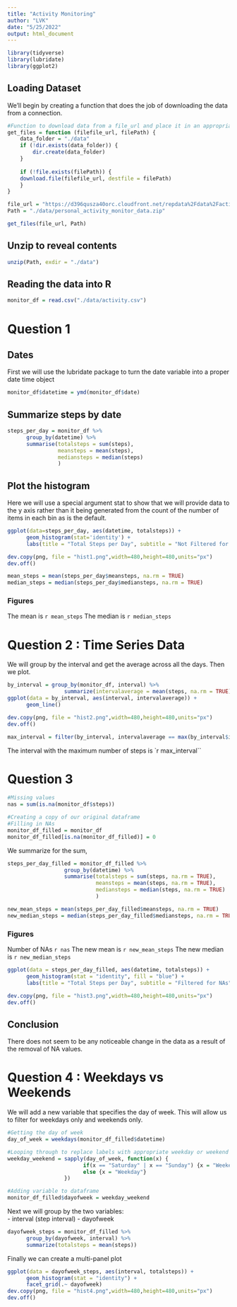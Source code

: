 ```yaml
---
title: "Activity Monitoring"
author: "LVK"
date: "5/25/2022"
output: html_document
---
```


```r
library(tidyverse)
library(lubridate)
library(ggplot2)
```


## Loading Dataset

We'll begin by creating a function that does the job of downloading the data from a connection.

```r

#Function to download data from a file_url and place it in an appropriate location
get_files = function (filefile_url, filePath) {
    data_folder = "./data"
    if (!dir.exists(data_folder)) {
        dir.create(data_folder)
    }
    
    if (!file.exists(filePath)) {
    download.file(filefile_url, destfile = filePath)
    }
}

file_url = "https://d396qusza40orc.cloudfront.net/repdata%2Fdata%2Factivity.zip"
Path = "./data/personal_activity_monitor_data.zip"

get_files(file_url, Path)

```

## Unzip to reveal contents

``` r
unzip(Path, exdir = "./data")
```

## Reading the data into R

``` r
monitor_df = read.csv("./data/activity.csv")
```


# Question 1

## Dates
First we will use the lubridate package to turn the date variable into a proper date time object

```r
monitor_df$datetime = ymd(monitor_df$date)
```

## Summarize steps by date
```r
steps_per_day = monitor_df %>% 
      group_by(datetime) %>%
      summarise(totalsteps = sum(steps),
                meansteps = mean(steps),
                mediansteps = median(steps)
                )
```

## Plot the histogram
Here we will use a special argument stat to show that we will provide data to the y axis rather than it being generated from the count of the number of items in each bin as is the default.

```r
ggplot(data=steps_per_day, aes(datetime, totalsteps)) +
      geom_histogram(stat='identity') + 
      labs(title = "Total Steps per Day", subtitle = "Not Filtered for NAs")

dev.copy(png, file = "hist1.png",width=480,height=480,units="px")
dev.off()

```

```r
mean_steps = mean(steps_per_day$meansteps, na.rm = TRUE)
median_steps = median(steps_per_day$mediansteps, na.rm = TRUE)
```


### Figures
The mean is ` r mean_steps`
The median is ` r median_steps`

# Question 2 : Time Series Data

We will group by the interval and get the average across all the days. Then we plot.

```r
by_interval = group_by(monitor_df, interval) %>%
                  summarize(intervalaverage = mean(steps, na.rm = TRUE))
ggplot(data = by_interval, aes(interval, intervalaverage)) +
      geom_line()

dev.copy(png, file = "hist2.png",width=480,height=480,units="px")
dev.off()

```


```r
max_interval = filter(by_interval, intervalaverage == max(by_interval$intervalaverage))$interval
```

The interval with the maximum number of steps is `r max_interval``

# Question 3

```r
#Missing values
nas = sum(is.na(monitor_df$steps))

#Creating a copy of our original dataframe
#Filling in NAs
monitor_df_filled = monitor_df
monitor_df_filled[is.na(monitor_df_filled)] = 0
```

 We summarize for the sum, 
 
```r
steps_per_day_filled = monitor_df_filled %>% 
                  group_by(datetime) %>%
                  summarise(totalsteps = sum(steps, na.rm = TRUE),
                            meansteps = mean(steps, na.rm = TRUE),
                            mediansteps = median(steps, na.rm = TRUE)
                            )

```


```r
new_mean_steps = mean(steps_per_day_filled$meansteps, na.rm = TRUE)
new_median_steps = median(steps_per_day_filled$mediansteps, na.rm = TRUE)
```


### Figures 
 Number of NAs ` r nas`
 The new mean is ` r new_mean_steps `
 The new median is ` r new_median_steps `
 
```r
ggplot(data = steps_per_day_filled, aes(datetime, totalsteps)) +
      geom_histogram(stat = "identity", fill = "blue") +
      labs(title = "Total Steps per Day", subtitle = "Filtered for NAs")

dev.copy(png, file = "hist3.png",width=480,height=480,units="px")
dev.off()

```

## Conclusion 
There does not seem to be any noticeable change in the data as a result of the removal of NA values.
 
# Question 4 : Weekdays vs Weekends  
We will add a new variable that specifies the day of week. This will allow us to filter for weekdays only and weekends only.
 
```r
#Getting the day of week
day_of_week = weekdays(monitor_df_filled$datetime)

#Looping through to replace labels with appropriate weekday or weekend values
weekday_weekend = sapply(day_of_week, function(x) {
                        if(x == "Saturday" | x == "Sunday") {x = "Weekend"}
                        else {x = "Weekday"}
                  })

#Adding variable to dataframe
monitor_df_filled$dayofweek = weekday_weekend
```
 
 Next we will group by the two variables:  
 - interval (step interval)
 - dayofweek
 
```r
dayofweek_steps = monitor_df_filled %>%
      group_by(dayofweek, interval) %>%
      summarize(totalsteps = mean(steps))
```
 
Finally we can create a multi-panel plot
 
```r
ggplot(data = dayofweek_steps, aes(interval, totalsteps)) +
      geom_histogram(stat = "identity") +
      facet_grid(.~ dayofweek)
dev.copy(png, file = "hist4.png",width=480,height=480,units="px")
dev.off()
```



